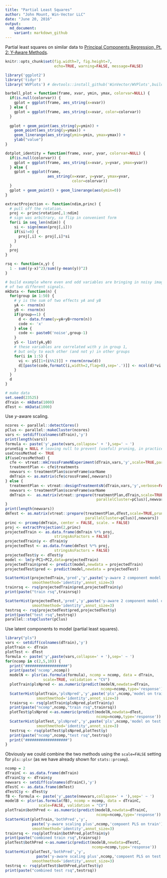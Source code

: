 ```yaml
---
title: "Partial Least Squares"
author: "John Mount, Win-Vector LLC"
date: "June 20, 2016"
output:
  md_document:
    variant: markdown_github
---
```


Partial least squares on similar data to [Principal Components Regression, Pt. 2: Y-Aware Methods](https://github.com/WinVector/Examples/blob/master/PCR/YAwarePCA.md).


```r
knitr::opts_chunk$set(fig.width=7, fig.height=7,
                      echo=TRUE, warning=FALSE, message=FALSE)

library('ggplot2')
library('tidyr')
library('WVPlots') # devtools::install_github('WinVector/WVPlots',build_vignettes=TRUE)

barbell_plot = function(frame, xvar, ymin, ymax, colorvar=NULL) {
  if(is.null(colorvar)) {
    gplot = ggplot(frame, aes_string(x=xvar))
  } else {
    gplot = ggplot(frame, aes_string(x=xvar, color=colorvar))
  }
  
  gplot + geom_point(aes_string(y=ymin)) + 
    geom_point(aes_string(y=ymax)) +
    geom_linerange(aes_string(ymin=ymin, ymax=ymax)) +
    ylab("value")
}

dotplot_identity = function(frame, xvar, yvar, colorvar=NULL) {
  if(is.null(colorvar)) {
    gplot = ggplot(frame, aes_string(x=xvar, y=yvar, ymax=yvar))
  } else {
    gplot = ggplot(frame, 
                   aes_string(x=xvar, y=yvar, ymax=yvar, 
                              color=colorvar))
  }
  gplot + geom_point() + geom_linerange(aes(ymin=0))
}

extractProjection <- function(ndim,princ) {
  # pull off the rotation.  
  proj <- princ$rotation[,1:ndim] 
  # sign was arbitrary, so flip in convenient form
  for(i in seq_len(ndim)) {
    si <- sign(mean(proj[,i]))
    if(si!=0) {
      proj[,i] <- proj[,i]*si
    }
  }
  proj
}

rsq <- function(x,y) {
  1 - sum((y-x)^2)/sum((y-mean(y))^2)
}
```


```r
# build example where even and odd variables are bringing in noisy images
# of two different signals.
mkData <- function(n) {
  for(group in 1:50) {
    # y is the sum of two effects yA and yB
    yA <- rnorm(n)
    yB <- rnorm(n)
    if(group==1) {
      d <- data.frame(y=yA+yB+rnorm(n))
      code <- 'x'
    } else {
      code <- paste0('noise',group-1)
    }
    yS <- list(yA,yB)
    # these variables are correlated with y in group 1,
    # but only to each other (and not y) in other groups
    for(i in 1:5) {
      vi <- yS[[1+(i%%2)]] + rnorm(nrow(d))
      d[[paste(code,formatC(i,width=2,flag=0),sep='.')]] <- ncol(d)*vi
    }
  }
  d
}
```


```r
# make data
set.seed(23525)
dTrain <- mkData(1000)
dTest <- mkData(1000)
```

Use *y*-aware scaling.

```r
ncores <- parallel::detectCores()
pClus <- parallel::makeCluster(ncores)
vars <- setdiff(colnames(dTrain),'y')
print(length(vars))
formula <- paste('y',paste(vars,collapse=' + '),sep=' ~ ')
pruneSig = NULL # leaving null to prevent (useful) pruning, in practice set to 1/length(vars) or some such.
useCrossMethod <- TRUE
if(useCrossMethod) {
  cfe <- vtreat::mkCrossFrameNExperiment(dTrain,vars,'y',scale=TRUE,parallelCluster=pClus)
  treatmentPlan <- cfe$treatments
  newvars <- treatmentPlan$scoreFrame$varName
  dmTrain <- as.matrix(cfe$crossFrame[,newvars])
} else {
  treatmentPlan <- vtreat::designTreatmentsN(dTrain,vars,'y',verbose=FALSE,parallelCluster=pClus)
  newvars <- treatmentPlan$scoreFrame$varName
  dmTrain <-  as.matrix(vtreat::prepare(treatmentPlan,dTrain,scale=TRUE,pruneSig=pruneSig,
                                         parallelCluster=pClus)[,newvars])
}
print(length(newvars))
dmTest <- as.matrix(vtreat::prepare(treatmentPlan,dTest,scale=TRUE,pruneSig=pruneSig,
                                    parallelCluster=pClus)[,newvars])
princ <- prcomp(dmTrain, center = FALSE, scale. = FALSE)
proj <- extractProjection(2,princ)
projectedTrain <- as.data.frame(dmTrain %*% proj,
                      stringsAsFactors = FALSE)
projectedTrain$y <- dTrain$y
projectedTest <- as.data.frame(dmTest %*% proj,
                      stringsAsFactors = FALSE)
projectedTest$y <- dTest$y
model <- lm(y~PC1+PC2,data=projectedTrain)
projectedTrain$pred <- predict(model,newdata = projectedTrain)
projectedTest$pred <- predict(model,newdata = projectedTest)

ScatterHist(projectedTrain,'pred','y',paste('y-aware 2 component model on train'),
            smoothmethod='identity',annot_size=3)
trainrsq <- rsq(projectedTrain$pred,projectedTrain$y)
print(paste("train rsq",trainrsq))

ScatterHist(projectedTest,'pred','y',paste('y-aware 2 component model on test'),
            smoothmethod='identity',annot_size=3)
testrsq <- rsq(projectedTest$pred,projectedTest$y)
print(paste("test rsq",testrsq))
parallel::stopCluster(pClus)
```

Use latent components to model (partial least squares).

```r
library("pls")
vars <- setdiff(colnames(dTrain),'y')
plotTrain <- dTrain
plotTest <- dTest
formula <- paste('y',paste(vars,collapse=' + '),sep=' ~ ')
for(ncomp in c(2,5,10)) {
  print("###################")
  print(paste('ncomp',ncomp))
  modelN <- plsr(as.formula(formula), ncomp = ncomp, data = dTrain, 
                 scale=TRUE, validation = "CV")
  plotTrain$plsNpred <- as.numeric(predict(modelN,newdata=dTrain,
                                           ncomp=ncomp,type='response'))
  ScatterHist(plotTrain,'plsNpred','y',paste('pls',ncomp,'model on train'),
              smoothmethod='identity',annot_size=3)
  trainrsq <- rsq(plotTrain$plsNpred,plotTrain$y)
  print(paste("ncomp",ncomp,"train rsq",trainrsq))
  plotTest$plsNpred <-as.numeric(predict(modelN,newdata=dTest,
                                         ncomp=ncomp,type='response'))
  ScatterHist(plotTest,'plsNpred','y',paste('pls',ncomp,'model on test'),
              smoothmethod='identity',annot_size=3)
  testrsq <- rsq(plotTest$plsNpred,plotTest$y)
  print(paste("ncomp",ncomp,"test rsq",testrsq))
  print("###################")
}
```

Obviously we could combine the two methods using the `scale=FALSE` setting for `pls::plsr` (as we have already shown for `stats::prcomp`).

```r
ncomp = 2
dTrainC <- as.data.frame(dmTrain)
dTrainC$y <- dTrain$y
newvars <- setdiff(colnames(dTrainC),'y')
dTestC <- as.data.frame(dmTest)
dTestC$y <- dTest$y
fB <- formula <- paste('y',paste(newvars,collapse=' + '),sep=' ~ ')
modelB <- plsr(as.formula(fB), ncomp = ncomp, data = dTrainC, 
               scale=FALSE, validation = "CV")
plotTrain$bothPred <- as.numeric(predict(modelB,newdata=dTrainC,
                                         ncomp=ncomp,type='response'))
ScatterHist(plotTrain,'bothPred','y',
            paste('y-aware scaling plus',ncomp,'compoent PLS on train'),
            smoothmethod='identity',annot_size=3)
trainrsq <- rsq(plotTrain$bothPred,plotTrain$y)
print(paste("combined train rsq",trainrsq))
plotTest$bothPred <-as.numeric(predict(modelB,newdata=dTestC,
                                       ncomp=ncomp,type='response'))
ScatterHist(plotTest,'bothPred','y',
              paste('y-aware scaling plus',ncomp,'compoent PLS on test'),
            smoothmethod='identity',annot_size=3)
testrsq <- rsq(plotTest$bothPred,plotTest$y)
print(paste("combined test rsq",testrsq))
```
